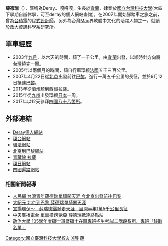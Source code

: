 '''薛德瑞'''（{{bd|1980年|10月10日}}），暱稱為Deray、嘎嘎嘎，生長於[[宜蘭縣|宜蘭]]，肄業於[[國立台灣科技大學|國立台灣科技大學]](大四下學期自辦休學，可至deray的個人網站查詢)，在2007年開始腳踏車之旅之前，曾為[[台積電|台積電]]的[[程式設計師|程式設計師]]。另外為台灣[[Mac|Mac]]界軟體中文化的活躍人物之一。就讀於政大資訊科學系研究所。

==單車經歷==
*2003年[[九月|九月]]，以六天的時間，騎了一千公里，由[[宜蘭縣|宜蘭]]出發，以順時針方向將[[台灣|台灣]]繞完一圈。
*2005年以兩個月的時間，騎自行車環繞[[法國|法國]]五千三百公里。
*2007年4月22日從[[北京|北京]]出發前往[[巴黎|巴黎]]，進行一萬五千公里的長征，並於9月12日抵達[[巴黎|巴黎]]。
*2013年從[[蘭州|蘭州]]騎到[[西藏|西藏]][[拉薩|拉薩]]。
*2015年從[[九州_(日本)|九州]]出發環繞[[日本|日本]]一周。
*2017年以12天參拜[[四國八十八箇所|四國八十八箇所]]。

==外部連結==
*[http://www.deray.org Deray個人網站] {{Wayback|url=http://www.deray.org/ |date=20200617032811 }}
*[http://deray.org/taiwan 環台網站]
*[http://france.deray.org 環法網站] {{Wayback|url=http://france.deray.org/ |date=20070524193336 }}
*[http://btp.deray.org 北京到巴黎網站] {{Wayback|url=http://btp.deray.org/ |date=20071001194105 }}
*[http://deray.org/tibet 青藏線 拉薩] {{Wayback|url=http://deray.org/tibet |date=20180117012207 }}
*[http://nippon.deray.org 環日網站] {{Wayback|url=http://nippon.deray.org/ |date=20200129064107 }}
*[http://deray.org/henro 四國遍路網站] {{Wayback|url=http://deray.org/henro |date=20180117011843 }}

===相關新聞報導===
*[https://web.archive.org/web/20080122082708/http://tw.people.com.cn/BIG5/14814/5652982.html 人民網 台灣青年薛德瑞單騎闖天涯 今北京出發前往巴黎]
*[https://web.archive.org/web/20070926221618/http://tw.epochtimes.com/bt/7/4/23/n1687283.htm 大紀元 北京到巴黎 薛德瑞單騎闖天涯]
*[http://www.nownews.com/2007/04/23/162-2085867.htm  宣揚環保～　薛瑞德鐵騎走天涯　展開半年1萬5千公里長征]
*[http://www.rti.org.tw/News/NewsContentHome.aspx?NewsID=83540&t=1 中央廣播電台 單車橫跨歐亞 薛德瑞抵達終點站]{{dead link|date=2018年4月 |bot=InternetArchiveBot |fix-attempted=yes }}
*[https://web.archive.org/web/20160507024611/http://www.nccu.edu.tw/zh_tw/announcement/105%E5%AD%B8%E5%B9%B4%E5%BA%A6%E7%A2%A9%E5%A3%AB%E7%8F%AD%E6%9A%A8%E7%A2%A9%E5%A3%AB%E5%9C%A8%E8%81%B7%E5%B0%88%E7%8F%AD%E6%8B%9B%E7%94%9F%E8%80%83%E8%A9%A6%E4%BA%8C%E9%9A%8E%E6%AE%B5%E7%B3%BB%E6%89%80-%E5%B0%88%E7%8F%AD-%E9%8C%84%E5%8F%96%E5%90%8D%E5%96%AE-8699524 政治大學 105學年度碩士班暨碩士在職專班招生考試二階段系所、專班「錄取名單」]
{{Taiwan-sport-bio-stub}}

[[Category:國立臺灣科技大學校友|Category:國立臺灣科技大學校友]]
[[Category:程序员|X薛]]
[[Category:宜蘭縣人|薛]]